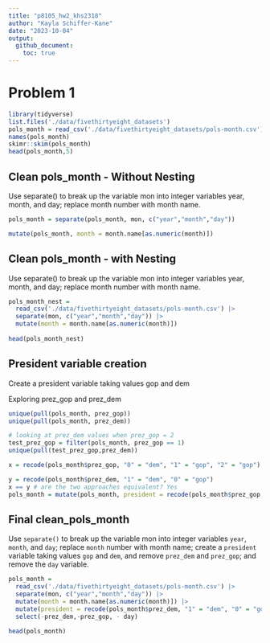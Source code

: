 ```yaml
---
title: "p8105_hw2_khs2318"
author: "Kayla Schiffer-Kane"
date: "2023-10-04"
output: 
  github_document:
    toc: true
---
```


# Problem 1 

```r
library(tidyverse)
list.files('./data/fivethirtyeight_datasets')
pols_month = read_csv('./data/fivethirtyeight_datasets/pols-month.csv')
names(pols_month)
skimr::skim(pols_month)
head(pols_month,5)
```

## Clean pols_month - Without Nesting

Use separate() to break up the variable mon into integer variables year, month, and day; replace month number with month name.

```r
pols_month = separate(pols_month, mon, c("year","month","day"))

mutate(pols_month, month = month.name[as.numeric(month)])
```



## Clean pols_month - with Nesting

Use separate() to break up the variable mon into integer variables year, month, and day; replace month number with month name.

```r
pols_month_nest =
  read_csv('./data/fivethirtyeight_datasets/pols-month.csv') |>
  separate(mon, c("year","month","day")) |>
  mutate(month = month.name[as.numeric(month)])
  
head(pols_month_nest)
```


## President variable creation
Create a president variable taking values gop and dem

Exploring prez_gop and prez_dem  
```r
unique(pull(pols_month, prez_gop))
unique(pull(pols_month, prez_dem))

# looking at prez_dem values when prez_gop = 2 
test_prez_gop = filter(pols_month, prez_gop == 1)
unique(pull(test_prez_gop,prez_dem))
```


```r
x = recode(pols_month$prez_gop, "0" = "dem", "1" = "gop", "2" = "gop")
```


```r
y = recode(pols_month$prez_dem, "1" = "dem", "0" = "gop")
x == y # are the two approaches equivalent? Yes
pols_month = mutate(pols_month, president = recode(pols_month$prez_gop, "0" = "dem", "1" = "gop", "2" = "gop"))
```


## Final clean_pols_month
 Use `separate()` to break up the variable mon into integer variables `year`, `month`, and `day`; replace `month` number with month name; create a `president` variable taking values `gop` and `dem`, and remove `prez_dem` and `prez_gop`; and remove the `day` variable.
 

```r
pols_month =
  read_csv('./data/fivethirtyeight_datasets/pols-month.csv') |>
  separate(mon, c("year","month","day")) |>
  mutate(month = month.name[as.numeric(month)]) |>
  mutate(president = recode(pols_month$prez_dem, "1" = "dem", "0" = "gop")) |>
  select(-prez_dem,-prez_gop, - day)
  
head(pols_month)
```